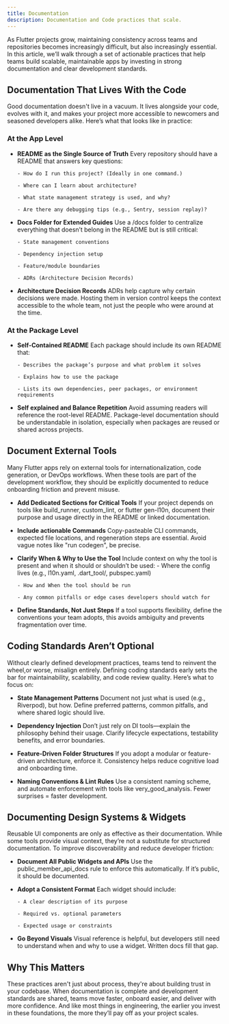```yaml
---
title: Documentation
description: Documentation and Code practices that scale.
---
```


As Flutter projects grow, maintaining consistency across teams and repositories becomes increasingly difficult, but also increasingly essential.
In this article, we’ll walk through a set of actionable practices that help teams build scalable, maintainable apps by
investing in strong documentation and clear development standards.

## Documentation That Lives With the Code

Good documentation doesn't live in a vacuum. It lives alongside your code, evolves with it, and makes your project more accessible to newcomers and seasoned developers alike.
Here’s what that looks like in practice:

### At the App Level

- **README as the Single Source of Truth**
  Every repository should have a README that answers key questions:

      - How do I run this project? (Ideally in one command.)

      - Where can I learn about architecture?

      - What state management strategy is used, and why?

      - Are there any debugging tips (e.g., Sentry, session replay)?

- **Docs Folder for Extended Guides**
  Use a /docs folder to centralize everything that doesn’t belong in the README but is still critical:

      - State management conventions

      - Dependency injection setup

      - Feature/module boundaries

      - ADRs (Architecture Decision Records)

- **Architecture Decision Records**
  ADRs help capture why certain decisions were made. Hosting them in version control keeps the context accessible to the whole team, not just the people who were around at the time.

### At the Package Level

- **Self-Contained README**
  Each package should include its own README that:

      - Describes the package’s purpose and what problem it solves

      - Explains how to use the package

      - Lists its own dependencies, peer packages, or environment requirements

- **Self explained and Balance Repetition**
  Avoid assuming readers will reference the root-level README. Package-level documentation should be understandable in isolation, especially when packages are reused or shared across projects.

## Document External Tools

Many Flutter apps rely on external tools for internationalization, code generation, or DevOps workflows. When these tools are part of the development workflow, they should be explicitly documented to reduce onboarding friction and prevent misuse.

- **Add Dedicated Sections for Critical Tools**
  If your project depends on tools like build_runner, custom_lint, or flutter gen-l10n, document their purpose and usage directly in the README or linked documentation.

- **Include actionable Commands**
  Copy-pasteable CLI commands, expected file locations, and regeneration steps are essential. Avoid vague notes like "run codegen", be precise.

- **Clarify When & Why to Use the Tool**
  Include context on why the tool is present and when it should or shouldn’t be used: - Where the config lives (e.g., l10n.yaml, .dart_tool/, pubspec.yaml)

      - How and When the tool should be run

      - Any common pitfalls or edge cases developers should watch for

- **Define Standards, Not Just Steps**
  If a tool supports flexibility, define the conventions your team adopts, this avoids ambiguity and prevents fragmentation over time.

## Coding Standards Aren’t Optional

Without clearly defined development practices, teams tend to reinvent the wheel,or worse, misalign entirely. Defining coding standards early sets the bar for maintainability, scalability, and code review quality.
Here’s what to focus on:

- **State Management Patterns**
  Document not just what is used (e.g., Riverpod), but how. Define preferred patterns, common pitfalls, and where shared logic should live.

- **Dependency Injection**
  Don’t just rely on DI tools—explain the philosophy behind their usage. Clarify lifecycle expectations, testability benefits, and error boundaries.

- **Feature-Driven Folder Structures**
  If you adopt a modular or feature-driven architecture, enforce it. Consistency helps reduce cognitive load and onboarding time.

- **Naming Conventions & Lint Rules**
  Use a consistent naming scheme, and automate enforcement with tools like very_good_analysis. Fewer surprises = faster development.

## Documenting Design Systems & Widgets

Reusable UI components are only as effective as their documentation. While some tools provide visual context, they’re not a substitute for structured documentation.
To improve discoverability and reduce developer friction:

- **Document All Public Widgets and APIs**
  Use the public_member_api_docs rule to enforce this automatically. If it’s public, it should be documented.

- **Adopt a Consistent Format**
  Each widget should include:

      - A clear description of its purpose

      - Required vs. optional parameters

      - Expected usage or constraints

- **Go Beyond Visuals**
  Visual reference is helpful, but developers still need to understand when and why to use a widget. Written docs fill that gap.

## Why This Matters

These practices aren't just about process, they're about building trust in your codebase.
When documentation is complete and development standards are shared, teams move faster, onboard easier, and deliver with more confidence.
And like most things in engineering, the earlier you invest in these foundations, the more they’ll pay off as your project scales.
